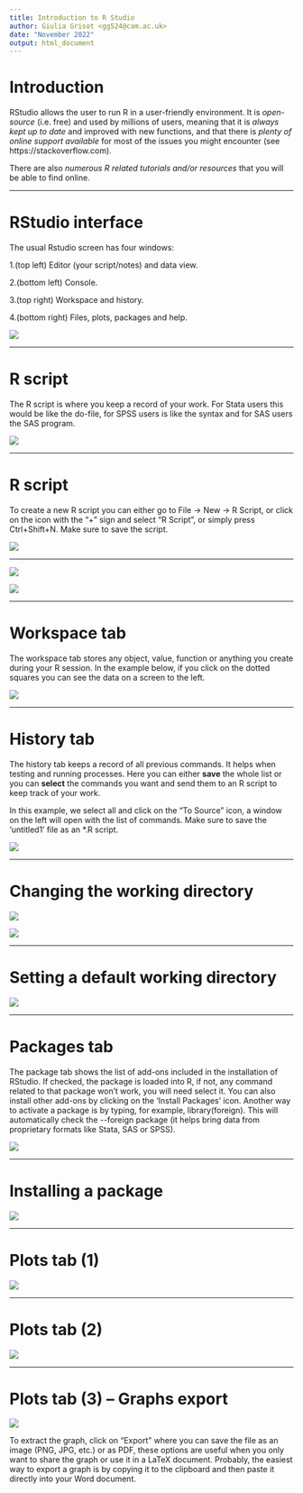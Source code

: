 ```yaml
---
title: Introduction to R Studio
author: Giulia Grisot <gg524@cam.ac.uk>
date: "November 2022"
output: html_document
---
```


# Introduction

RStudio allows the user to run R in a user-friendly environment.
It is *open-source* (i.e. free) and used by millions of users, meaning that it is *always kept up to date* and improved with new functions, and that there is *plenty of online support available* for most of the issues you might encounter (see https://stackoverflow.com).

There are also *numerous R related tutorials and/or resources* that you will be able to find online.

---

# RStudio interface

The usual Rstudio screen has four windows:

1.(top left)  Editor (your script/notes) and data view.

2.(bottom left)  Console.

3.(top right)  Workspace and history.

4.(bottom right)  Files, plots, packages and help.

![](./images/media/image15.jpg)

---

# R script

The R script is where you keep a record of your work. For Stata users
this would be like the do-file, for SPSS users is like the syntax and
for SAS users the SAS program.

![](./images/media/image15.jpg)

---

# R script

To create a new R script you can either go to File -\> New -\> R Script,
or click on the icon with the "+" sign and select "R Script", or simply
press Ctrl+Shift+N. Make sure to save the script.


![](./images/media/image16.jpg)

---


![](./images/media/image17.jpg)

![](./images/media/image18.jpg)

---

# Workspace tab

The workspace tab stores any object, value, function or anything you
create during your R session. In the example below, if you click on the
dotted squares you can see the data on a screen to the left.

![](./images/media/image6.jpg)

---

# History tab 

The history tab keeps a record of all previous commands. It helps when
testing and running processes. Here you can either **save** the whole
list or you can **select** the commands you want and send them to an R
script to keep track of your work.

In this example, we select all and click on the "To Source" icon, a
window on the left will open with the list of commands. Make sure to
save the 'untitled1' file as an \*.R script.

![](./images/media/image10.jpg)

---

# Changing the working directory 

![](./images/media/image11.jpg)

![](./images/media/image12.jpg)

---

# Setting a default working directory

![](./images/media/image13.jpg)

---

# Packages tab 

The package tab shows the list of add-ons included in the installation
of RStudio. If checked, the package is loaded into R, if not, any
command related to that package won't work, you will need select it. You
can also install other add-ons by clicking on the 'Install Packages'
icon. Another way to activate a package is by typing, for example,
library(foreign). This will automatically check the \--foreign package
(it helps bring data from proprietary formats like Stata, SAS or SPSS).

![](./images/media/image19.jpg)

---

# Installing a package 

![](./images/media/image22.jpg)

---

# Plots tab (1) 

![](./images/media/image24.jpg)

---

# Plots tab (2) 

![](./images/media/image25.jpg)

---

# Plots tab (3) -- Graphs export 

![](./images/media/image26.jpg)

To extract the graph, click on "Export"
where you can save the file as an image (PNG, JPG, etc.) or as PDF,
these options are useful when you only want to share the graph or use it
in a LaTeX document. Probably, the easiest way to export a graph is by
copying it to the clipboard and then paste it directly into your Word
document.

